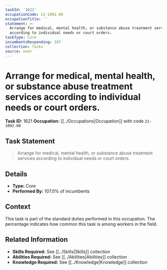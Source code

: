 ```yaml
---
taskId: '1621'
occupationCode: 21-1092.00
occupationTitle: ''
statement: >-
  Arrange for medical, mental health, or substance abuse treatment services
  according to individual needs or court orders.
taskType: Core
incumbentsResponding: 107
collection: Tasks
source: onet
---
```

# Arrange for medical, mental health, or substance abuse treatment services according to individual needs or court orders.

**Task ID:** 1621
**Occupation:** [[../Occupations|Occupation]] with code `21-1092.00`

## Task Statement

> Arrange for medical, mental health, or substance abuse treatment services according to individual needs or court orders.

## Details

- **Type:** Core
- **Performed By:** 107.0% of incumbents

## Context

This task is part of the standard duties performed in this occupation. The percentage indicates how common this task is among workers in the field.

## Related Information

- **Skills Required:** See [[../Skills|Skills]] collection
- **Abilities Required:** See [[../Abilities|Abilities]] collection
- **Knowledge Required:** See [[../Knowledge|Knowledge]] collection
